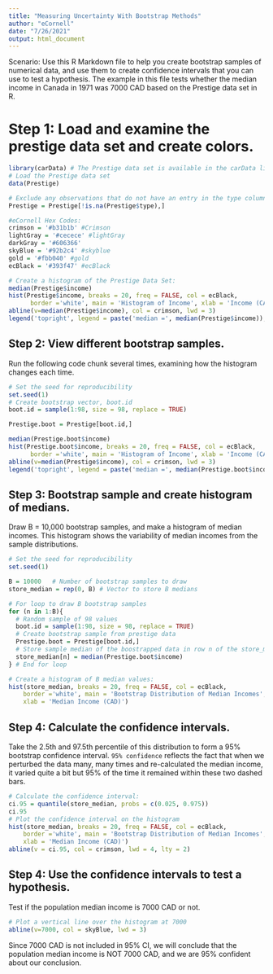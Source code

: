 ```yaml
---
title: "Measuring Uncertainty With Bootstrap Methods"
author: "eCornell"
date: "7/26/2021"
output: html_document
---
```

Scenario: Use this R Markdown file to help you create bootstrap samples of numerical data, and use them to create confidence intervals that you can use to test a hypothesis. The example in this file tests whether the median income in Canada in 1971 was 7000 CAD based on the Prestige data set in R.   

# Step 1: Load and examine the prestige data set and create colors.

```r
library(carData) # The Prestige data set is available in the carData library
# Load the Prestige data set
data(Prestige) 

# Exclude any observations that do not have an entry in the type column
Prestige = Prestige[!is.na(Prestige$type),] 

#eCornell Hex Codes: 
crimson = '#b31b1b' #Crimson
lightGray = '#cecece' #lightGray
darkGray = '#606366'
skyBlue = '#92b2c4' #skyblue
gold = '#fbb040' #gold
ecBlack = '#393f47' #ecBlack

# Create a histogram of the Prestige Data Set:
median(Prestige$income)
hist(Prestige$income, breaks = 20, freq = FALSE, col = ecBlack,
      border ='white', main = 'Histogram of Income', xlab = 'Income (CAD)')
abline(v=median(Prestige$income), col = crimson, lwd = 3)
legend('topright', legend = paste('median =', median(Prestige$income)), bty = 'n')
```

## Step 2: View different bootstrap samples.
Run the following code chunk several times, examining how the histogram changes each time. 
```r
# Set the seed for reproducibility
set.seed(1) 
# Create bootstrap vector, boot.id
boot.id = sample(1:98, size = 98, replace = TRUE) 

Prestige.boot = Prestige[boot.id,]

median(Prestige.boot$income)
hist(Prestige.boot$income, breaks = 20, freq = FALSE, col = ecBlack,
      border ='white', main = 'Histogram of Income', xlab = 'Income (CAD)')
abline(v=median(Prestige$income), col = crimson, lwd = 3)
legend('topright', legend = paste('median =', median(Prestige.boot$income)), bty = 'n')
```

## Step 3: Bootstrap sample and create histogram of medians.
Draw B = 10,000 bootstrap samples, and make a histogram of median incomes. This histogram shows the variability of median incomes from the sample distributions. 

```r
# Set the seed for reproducibility
set.seed(1) 

B = 10000   # Number of bootstrap samples to draw
store_median = rep(0, B) # Vector to store B medians

# For loop to draw B bootstrap samples
for (n in 1:B){
  # Random sample of 98 values
  boot.id = sample(1:98, size = 98, replace = TRUE) 
  # Create bootstrap sample from prestige data
  Prestige.boot = Prestige[boot.id,] 
  # Store sample median of the boostrapped data in row n of the store_median vector
  store_median[n] = median(Prestige.boot$income) 
} # End for loop

# Create a histogram of B median values: 
hist(store_median, breaks = 20, freq = FALSE, col = ecBlack,
    border ='white', main = 'Bootstrap Distribution of Median Incomes',
    xlab = 'Median Income (CAD)')
```

## Step 4: Calculate the confidence intervals.

Take the 2.5th and 97.5th percentile of this distribution to form a 95% bootstrap confidence interval. `95% confidence` reflects the fact that when we perturbed the data many, many times and re-calculated the median income, it varied quite a bit but 95% of the time it remained within these two dashed bars.

```r
# Calculate the confidence interval:
ci.95 = quantile(store_median, probs = c(0.025, 0.975)) 
ci.95
# Plot the confidence interval on the histogram
hist(store_median, breaks = 20, freq = FALSE, col = ecBlack,
    border ='white', main = 'Bootstrap Distribution of Median Incomes',
    xlab = 'Median Income (CAD)')
abline(v = ci.95, col = crimson, lwd = 4, lty = 2)
```

## Step 4: Use the confidence intervals to test a hypothesis.

Test if the population median income is 7000 CAD or not.

```r
# Plot a vertical line over the histogram at 7000
abline(v=7000, col = skyBlue, lwd = 3)
```

Since 7000 CAD is not included in 95% CI, we will conclude that the population median income is NOT 7000 CAD, and we are 95% confident about our conclusion.
